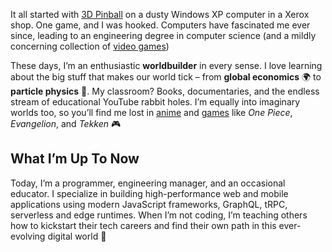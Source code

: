 It all started with [3D Pinball](https://www.youtube.com/watch?v=uMZwb05pPnI) on a dusty Windows XP computer in a Xerox shop. One game, and I was hooked. Computers have fascinated me ever since, leading to an engineering degree in computer science (and a mildly concerning collection of [video games](https://www.ign.com/playlist/Hunte%D0%AF/library/beat))

These days, I’m an enthusiastic **worldbuilder** in every sense. I love learning about the big stuff that makes our world tick – from **global economics** 🌍 to **particle physics** 🧬. My classroom? Books, documentaries, and the endless stream of educational YouTube rabbit holes. I’m equally into imaginary worlds too, so you’ll find me lost in [anime](https://myanimelist.net/profile/piratehunter) and [games](https://psnprofiles.com/hunter_vrtx) like _One Piece_, _Evangelion_, and _Tekken_ 🎮

## What I’m Up To Now

Today, I’m a programmer, engineering manager, and an occasional educator. I specialize in building high-performance web and mobile applications using modern JavaScript frameworks, GraphQL, tRPC, serverless and edge runtimes. When I’m not coding, I’m teaching others how to kickstart their tech careers and find their own path in this ever-evolving digital world 🚀
